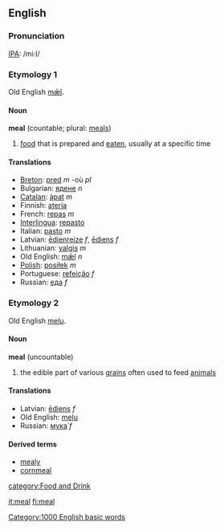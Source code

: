 ==English==
===Pronunciation===
[[IPA]]: /mi:l/

===Etymology 1===
Old English [[mæl|mǣl]].

====Noun====
'''meal''' (countable; plural: [[meals]])
# [[food]] that is prepared and [[eat]]en, usually at a specific time

====Translations====
*[[Breton]]: [[pred]] ''m'' -où ''pl''
*Bulgarian: [[ядене]] ''n''
*[[Catalan]]: [[àpat]] ''m''
*Finnish: [[ateria]]
*French: [[repas]] ''m''
*[[Interlingua]]: [[repasto]]
*Italian: [[pasto]] ''m''
*Latvian: [[ēdienreize]] ''f'', [[ēdiens]] ''f''
*Lithuanian: [[valgis]] ''m''
*Old English: [[mæl|mǣl]] ''n''
*[[Polish]]: [[posiłek]] ''m''
*Portuguese: [[refeição]] ''f''
*Russian: [[еда]] ''f''

===Etymology 2===
Old English [[melu]].

====Noun====
'''meal''' (uncountable)
# the edible part of various [[grain]]s often used to feed [[animal]]s

====Translations====
*Latvian: [[ēdiens]] ''f''
*Old English: [[melu]]
*Russian: [[мука|мука́]] ''f'' 

====Derived terms====
*[[mealy]]
*[[cornmeal]]


[[category:Food and Drink]]

[[Category:1000 English basic words]]

[[it:meal]]
[[fi:meal]]